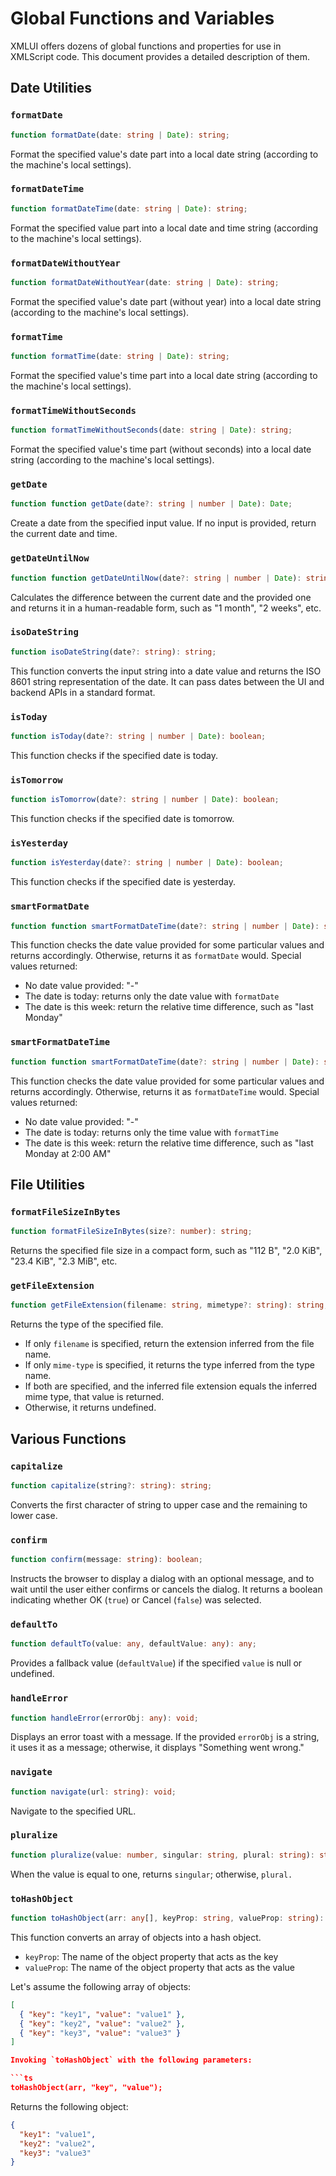 # Global Functions and Variables

XMLUI offers dozens of global functions and properties for use in XMLScript code. This document provides a detailed description of them.

## Date Utilities

### `formatDate`

```ts
function formatDate(date: string | Date): string;
```

Format the specified value's date part into a local date string (according to the machine's local settings).

### `formatDateTime`

```ts
function formatDateTime(date: string | Date): string;
```

Format the specified value part into a local date and time string (according to the machine's local settings).

### `formatDateWithoutYear`

```ts
function formatDateWithoutYear(date: string | Date): string;
```

Format the specified value's date part (without year) into a local date string (according to the machine's local settings).

### `formatTime`

```ts
function formatTime(date: string | Date): string;
```

Format the specified value's time part into a local date string (according to the machine's local settings).

### `formatTimeWithoutSeconds`

```ts
function formatTimeWithoutSeconds(date: string | Date): string;
```

Format the specified value's time part (without seconds) into a local date string (according to the machine's local settings).

### `getDate`

```ts
function function getDate(date?: string | number | Date): Date;
```

Create a date from the specified input value. If no input is provided, return the current date and time.

### `getDateUntilNow`

```ts
function function getDateUntilNow(date?: string | number | Date): string;
```

Calculates the difference between the current date and the provided one and returns it in a human-readable form, such as "1 month", "2 weeks", etc.

### `isoDateString`

```ts
function isoDateString(date?: string): string;
```

This function converts the input string into a date value and returns the ISO 8601 string representation of the date. It can pass dates between the UI and backend APIs in a standard format.

### `isToday`

```ts
function isToday(date?: string | number | Date): boolean;
```

This function checks if the specified date is today.

### `isTomorrow`

```ts
function isTomorrow(date?: string | number | Date): boolean;
```

This function checks if the specified date is tomorrow.

### `isYesterday`

```ts
function isYesterday(date?: string | number | Date): boolean;
```

This function checks if the specified date is yesterday.

### `smartFormatDate`

```ts
function function smartFormatDateTime(date?: string | number | Date): string;
```

This function checks the date value provided for some particular values and returns accordingly. Otherwise, returns it as `formatDate` would. Special values returned:
- No date value provided: "-"
- The date is today: returns only the date value with `formatDate`
- The date is this week: return the relative time difference, such as "last Monday"

### `smartFormatDateTime`

```ts
function function smartFormatDateTime(date?: string | number | Date): string;
```

This function checks the date value provided for some particular values and returns accordingly. Otherwise, returns it as `formatDateTime` would. Special values returned:
- No date value provided: "-"
- The date is today: returns only the time value with `formatTime`
- The date is this week: return the relative time difference, such as "last Monday at 2:00 AM"

## File Utilities

### `formatFileSizeInBytes`

```ts
function formatFileSizeInBytes(size?: number): string;
```

Returns the specified file size in a compact form, such as "112 B", "2.0 KiB", "23.4 KiB", "2.3 MiB", etc.

### `getFileExtension`

```ts
function getFileExtension(filename: string, mimetype?: string): string;
```

Returns the type of the specified file. 
- If only `filename` is specified, return the extension inferred from the file name. 
- If only `mime-type` is specified, it returns the type inferred from the type name.
- If both are specified, and the inferred file extension equals the inferred mime type, that value is returned.
- Otherwise, it returns undefined.

## Various Functions

### `capitalize`

```ts
function capitalize(string?: string): string;
```

Converts the first character of string to upper case and the remaining to lower case.

### `confirm`

```ts
function confirm(message: string): boolean;
```

Instructs the browser to display a dialog with an optional message, and to wait until the user either confirms or cancels the dialog. It returns a boolean indicating whether OK (`true`) or Cancel (`false`) was selected.

### `defaultTo`

```ts
function defaultTo(value: any, defaultValue: any): any;
```

Provides a fallback value (`defaultValue`) if the specified `value` is null or undefined.

### `handleError`

```ts
function handleError(errorObj: any): void;
```

Displays an error toast with a message. If the provided `errorObj` is a string, it uses it as a message; otherwise, it displays "Something went wrong."

### `navigate`

```ts
function navigate(url: string): void;
```

Navigate to the specified URL.

### `pluralize`

```ts
function pluralize(value: number, singular: string, plural: string): string;
```

When the value is equal to one, returns `singular`; otherwise, `plural.`

### `toHashObject`

```ts
function toHashObject(arr: any[], keyProp: string, valueProp: string): any;
```

This function converts an array of objects into a hash object.
- `keyProp`: The name of the object property that acts as the key
- `valueProp`: The name of the object property that acts as the value

Let's assume the following array of objects:
```json
[
  { "key": "key1", "value": "value1" },
  { "key": "key2", "value": "value2" },
  { "key": "key3", "value": "value3" }
]

Invoking `toHashObject` with the following parameters:

```ts
toHashObject(arr, "key", "value");
```

Returns the following object:

```json
{
  "key1": "value1",
  "key2": "value2",
  "key3": "value3"
}
```

